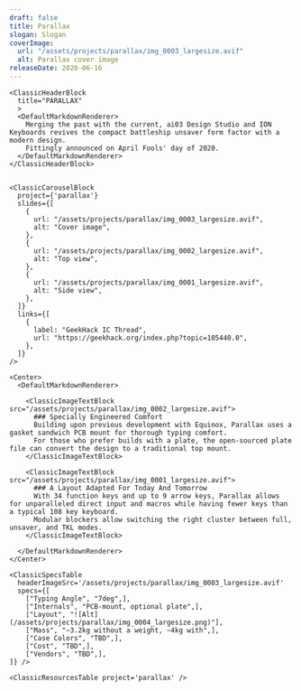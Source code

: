 ```yaml
---
draft: false
title: Parallax
slogan: Slogan
coverImage:
  url: "/assets/projects/parallax/img_0003_largesize.avif"
  alt: Parallax cover image
releaseDate: 2020-06-16
---
```


<DefaultLayout title={frontmatter.title}>

  <ClassicBlurredHeader src={frontmatter.coverImage.url} />

  <div class="container mx-auto">

    <ClassicHeaderBlock 
      title="PARALLAX"
      >
      <DefaultMarkdownRenderer>
        Merging the past with the current, ai03 Design Studio and ION Keyboards revives the compact battleship unsaver form factor with a modern design.  
        Fittingly announced on April Fools' day of 2020.
      </DefaultMarkdownRenderer>
    </ClassicHeaderBlock>


    <ClassicCarouselBlock 
      project={'parallax'} 
      slides={[
        {
          url: "/assets/projects/parallax/img_0003_largesize.avif",
          alt: "Cover image",
        },
        {
          url: "/assets/projects/parallax/img_0002_largesize.avif",
          alt: "Top view",
        },
        {
          url: "/assets/projects/parallax/img_0001_largesize.avif",
          alt: "Side view",
        },
      ]} 
      links={[
        {
          label: "GeekHack IC Thread",
          url: "https://geekhack.org/index.php?topic=105440.0",
        },
      ]}
    />

    <Center>
      <DefaultMarkdownRenderer>

        <ClassicImageTextBlock src="/assets/projects/parallax/img_0002_largesize.avif">
          ### Specially Engineered Comfort
          Building upon previous development with Equinox, Parallax uses a gasket sandwich PCB mount for thorough typing comfort.  
          For those who prefer builds with a plate, the open-sourced plate file can convert the design to a traditional top mount.
        </ClassicImageTextBlock>

        <ClassicImageTextBlock src="/assets/projects/parallax/img_0001_largesize.avif">
          ### A Layout Adapted For Today And Tomorrow
          With 34 function keys and up to 9 arrow keys, Parallax allows for unparalleled direct input and macros while having fewer keys than a typical 108 key keyboard.
          Modular blockers allow switching the right cluster between full, unsaver, and TKL modes.
        </ClassicImageTextBlock> 

      </DefaultMarkdownRenderer>
    </Center>

    <ClassicSpecsTable 
      headerImageSrc='/assets/projects/parallax/img_0003_largesize.avif' 
      specs={[
        ["Typing Angle", "7deg",],
        ["Internals", "PCB-mount, optional plate",],
        ["Layout", "![Alt](/assets/projects/parallax/img_0004_largesize.png)"],
        ["Mass", "~3.2kg without a weight, ~4kg with",],
        ["Case Colors", "TBD",],
        ["Cost", "TBD",],
        ["Vendors", "TBD",],
    ]} />

    <ClassicResourcesTable project='parallax' />

  </div>

</DefaultLayout>